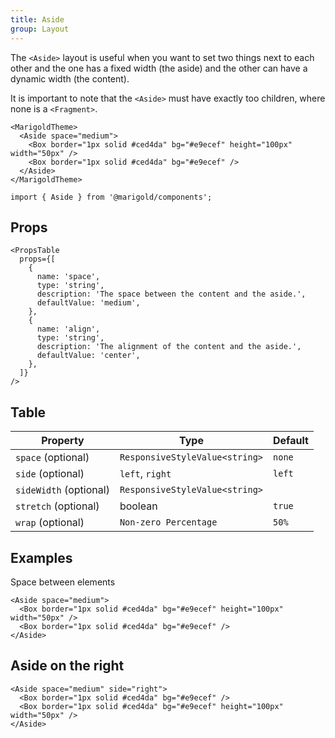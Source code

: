 ```yaml
---
title: Aside
group: Layout
---
```


The `<Aside>` layout is useful when you want to set two things next to each other and the one has a fixed width (the aside) and the other can have a dynamic width (the content).

It is important to note that the `<Aside>` must have exactly too children, where none is a `<Fragment>`.

```tsx
<MarigoldTheme>
  <Aside space="medium">
    <Box border="1px solid #ced4da" bg="#e9ecef" height="100px" width="50px" />
    <Box border="1px solid #ced4da" bg="#e9ecef" />
  </Aside>
</MarigoldTheme>
```

```tsx onlyCode
import { Aside } from '@marigold/components';
```

## Props

```
<PropsTable
  props={[
    {
      name: 'space',
      type: 'string',
      description: 'The space between the content and the aside.',
      defaultValue: 'medium',
    },
    {
      name: 'align',
      type: 'string',
      description: 'The alignment of the content and the aside.',
      defaultValue: 'center',
    },
  ]}
/>
```

## Table

| Property               | Type                           | Default |
| ---------------------- | ------------------------------ | ------- |
| `space` (optional)     | `ResponsiveStyleValue<string>` | `none`  |
| `side` (optional)      | `left`, `right`                | `left`  |
| `sideWidth` (optional) | `ResponsiveStyleValue<string>` |         |
| `stretch` (optional)   | boolean                        | `true`  |
| `wrap` (optional)      | `Non-zero Percentage`          | `50%`   |

## Examples

Space between elements

```tsx
<Aside space="medium">
  <Box border="1px solid #ced4da" bg="#e9ecef" height="100px" width="50px" />
  <Box border="1px solid #ced4da" bg="#e9ecef" />
</Aside>
```

## Aside on the right

```tsx
<Aside space="medium" side="right">
  <Box border="1px solid #ced4da" bg="#e9ecef" />
  <Box border="1px solid #ced4da" bg="#e9ecef" height="100px" width="50px" />
</Aside>
```
